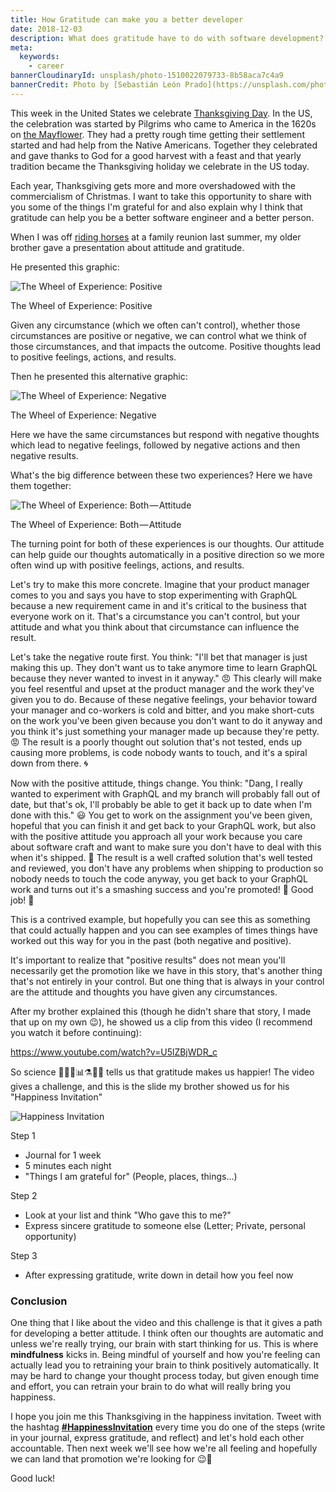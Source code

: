 ```yaml
---
title: How Gratitude can make you a better developer
date: 2018-12-03
description: What does gratitude have to do with software development?
meta:
  keywords:
    - career
bannerCloudinaryId: unsplash/photo-1510022079733-8b58aca7c4a9
bannerCredit: Photo by [Sebastián León Prado](https://unsplash.com/photos/dBiIcdxMWfE)
---
```


This week in the United States we celebrate
[Thanksgiving Day](https://en.wikipedia.org/wiki/Thanksgiving). In the US, the
celebration was started by Pilgrims who came to America in the 1620s on
[the Mayflower](https://en.wikipedia.org/wiki/Mayflower). They had a pretty
rough time getting their settlement started and had help from the Native
Americans. Together they celebrated and gave thanks to God for a good harvest
with a feast and that yearly tradition became the Thanksgiving holiday we
celebrate in the US today.

Each year, Thanksgiving gets more and more overshadowed with the commercialism
of Christmas. I want to take this opportunity to share with you some of the
things I'm grateful for and also explain why I think that gratitude can help you
be a better software engineer and a better person.

When I was off
[riding horses](https://twitter.com/kentcdodds/status/1043644565041819648) at a
family reunion last summer, my older brother gave a presentation about attitude
and gratitude.

He presented this graphic:

![The Wheel of Experience: Positive](https://res.cloudinary.com/kentcdodds-com/image/upload/v1625032774/kentcdodds.com/content/blog/how-gratitude-can-make-you-a-better-developer/0.png)

<figcaption>The Wheel of Experience: Positive</figcaption>

Given any circumstance (which we often can't control), whether those
circumstances are positive or negative, we can control what we think of those
circumstances, and that impacts the outcome. Positive thoughts lead to positive
feelings, actions, and results.

Then he presented this alternative graphic:

![The Wheel of Experience: Negative](https://res.cloudinary.com/kentcdodds-com/image/upload/v1625032773/kentcdodds.com/content/blog/how-gratitude-can-make-you-a-better-developer/1.png)

<figcaption>The Wheel of Experience: Negative</figcaption>

Here we have the same circumstances but respond with negative thoughts which
lead to negative feelings, followed by negative actions and then negative
results.

What's the big difference between these two experiences? Here we have them
together:

![The Wheel of Experience: Both — Attitude](https://res.cloudinary.com/kentcdodds-com/image/upload/v1625032774/kentcdodds.com/content/blog/how-gratitude-can-make-you-a-better-developer/2.png)

<figcaption>The Wheel of Experience: Both — Attitude</figcaption>

The turning point for both of these experiences is our thoughts. Our attitude
can help guide our thoughts automatically in a positive direction so we more
often wind up with positive feelings, actions, and results.

Let's try to make this more concrete. Imagine that your product manager comes to
you and says you have to stop experimenting with GraphQL because a new
requirement came in and it's critical to the business that everyone work on it.
That's a circumstance you can't control, but your attitude and what you think
about that circumstance can influence the result.

Let's take the negative route first. You think: "I'll bet that manager is just
making this up. They don't want us to take anymore time to learn GraphQL because
they never wanted to invest in it anyway." 😠 This clearly will make you feel
resentful and upset at the product manager and the work they've given you to do.
Because of these negative feelings, your behavior toward your manager and
co-workers is cold and bitter, and you make short-cuts on the work you've been
given because you don't want to do it anyway and you think it's just something
your manager made up because they're petty. 😡 The result is a poorly thought
out solution that's not tested, ends up causing more problems, is code nobody
wants to touch, and it's a spiral down from there. 🌀

Now with the positive attitude, things change. You think: "Dang, I really wanted
to experiment with GraphQL and my branch will probably fall out of date, but
that's ok, I'll probably be able to get it back up to date when I'm done with
this." 😃 You get to work on the assignment you've been given, hopeful that you
can finish it and get back to your GraphQL work, but also with the positive
attitude you approach all your work because you care about software craft and
want to make sure you don't have to deal with this when it's shipped. 🚢 The
result is a well crafted solution that's well tested and reviewed, you don't
have any problems when shipping to production so nobody needs to touch the code
anyway, you get back to your GraphQL work and turns out it's a smashing success
and you're promoted! 🥇 Good job! 👏

This is a contrived example, but hopefully you can see this as something that
could actually happen and you can see examples of times things have worked out
this way for you in the past (both negative and positive).

It's important to realize that "positive results" does not mean you'll
necessarily get the promotion like we have in this story, that's another thing
that's not entirely in your control. But one thing that is always in your
control are the attitude and thoughts you have given any circumstances.

After my brother explained this (though he didn't share that story, I made that
up on my own 😉), he showed us a clip from this video (I recommend you watch it
before continuing):

https://www.youtube.com/watch?v=U5lZBjWDR_c

So science 👩‍🔬🔬📊⚗️👨‍🔬 tells us that gratitude makes us happier! The video gives
a challenge, and this is the slide my brother showed us for his "Happiness
Invitation"

![Happiness Invitation](https://res.cloudinary.com/kentcdodds-com/image/upload/v1625032775/kentcdodds.com/content/blog/how-gratitude-can-make-you-a-better-developer/3.png)

Step 1

- Journal for 1 week
- 5 minutes each night
- "Things I am grateful for" (People, places, things...)

Step 2

- Look at your list and think "Who gave this to me?"
- Express sincere gratitude to someone else (Letter; Private, personal
  opportunity)

Step 3

- After expressing gratitude, write down in detail how you feel now

### Conclusion

One thing that I like about the video and this challenge is that it gives a path
for developing a better attitude. I think often our thoughts are automatic and
unless we're really trying, our brain with start thinking for us. This is where
**mindfulness** kicks in. Being mindful of yourself and how you're feeling can
actually lead you to retraining your brain to think positively automatically. It
may be hard to change your thought process today, but given enough time and
effort, you can retrain your brain to do what will really bring you happiness.

I hope you join me this Thanksgiving in the happiness invitation. Tweet with the
hashtag
[**#HappinessInvitation**](https://twitter.com/hashtag/HappinessInvitation)
every time you do one of the steps (write in your journal, express gratitude,
and reflect) and let's hold each other accountable. Then next week we'll see how
we're all feeling and hopefully we can land that promotion we're looking for
😉🥇

Good luck!
